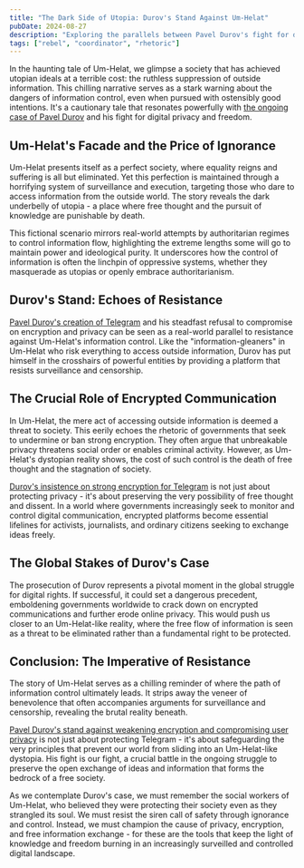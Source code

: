 ```yaml
---
title: "The Dark Side of Utopia: Durov's Stand Against Um-Helat"
pubDate: 2024-08-27
description: "Exploring the parallels between Pavel Durov's fight for digital freedom and the dystopian consequences of information suppression in Um-Helat"
tags: ["rebel", "coordinator", "rhetoric"]
---
```


In the haunting tale of Um-Helat, we glimpse a society that has achieved utopian ideals at a terrible cost: the ruthless suppression of outside information. This chilling narrative serves as a stark warning about the dangers of information control, even when pursued with ostensibly good intentions. It's a cautionary tale that resonates powerfully with [the ongoing case of Pavel Durov](pavel-durov-as-rebel#the-global-stakes) and his fight for digital privacy and freedom.

## Um-Helat's Facade and the Price of Ignorance

Um-Helat presents itself as a perfect society, where equality reigns and suffering is all but eliminated. Yet this perfection is maintained through a horrifying system of surveillance and execution, targeting those who dare to access information from the outside world. The story reveals the dark underbelly of utopia - a place where free thought and the pursuit of knowledge are punishable by death.

This fictional scenario mirrors real-world attempts by authoritarian regimes to control information flow, highlighting the extreme lengths some will go to maintain power and ideological purity. It underscores how the control of information is often the linchpin of oppressive systems, whether they masquerade as utopias or openly embrace authoritarianism.

## Durov's Stand: Echoes of Resistance

[Pavel Durov's creation of Telegram](pavel-durov-as-rebel#telegrama-force-for-democracy) and his steadfast refusal to compromise on encryption and privacy can be seen as a real-world parallel to resistance against Um-Helat's information control. Like the "information-gleaners" in Um-Helat who risk everything to access outside information, Durov has put himself in the crosshairs of powerful entities by providing a platform that resists surveillance and censorship.

## The Crucial Role of Encrypted Communication

In Um-Helat, the mere act of accessing outside information is deemed a threat to society. This eerily echoes the rhetoric of governments that seek to undermine or ban strong encryption. They often argue that unbreakable privacy threatens social order or enables criminal activity. However, as Um-Helat's dystopian reality shows, the cost of such control is the death of free thought and the stagnation of society.

[Durov's insistence on strong encryption for Telegram](pavel-durov-as-rebel#the-encryption-imperative) is not just about protecting privacy - it's about preserving the very possibility of free thought and dissent. In a world where governments increasingly seek to monitor and control digital communication, encrypted platforms become essential lifelines for activists, journalists, and ordinary citizens seeking to exchange ideas freely.

## The Global Stakes of Durov's Case

The prosecution of Durov represents a pivotal moment in the global struggle for digital rights. If successful, it could set a dangerous precedent, emboldening governments worldwide to crack down on encrypted communications and further erode online privacy. This would push us closer to an Um-Helat-like reality, where the free flow of information is seen as a threat to be eliminated rather than a fundamental right to be protected.

## Conclusion: The Imperative of Resistance

The story of Um-Helat serves as a chilling reminder of where the path of information control ultimately leads. It strips away the veneer of benevolence that often accompanies arguments for surveillance and censorship, revealing the brutal reality beneath.

[Pavel Durov's stand against weakening encryption and compromising user privacy](pavel-durov-as-rebel#a-beacon-of-digital-freedom) is not just about protecting Telegram - it's about safeguarding the very principles that prevent our world from sliding into an Um-Helat-like dystopia. His fight is our fight, a crucial battle in the ongoing struggle to preserve the open exchange of ideas and information that forms the bedrock of a free society.

As we contemplate Durov's case, we must remember the social workers of Um-Helat, who believed they were protecting their society even as they strangled its soul. We must resist the siren call of safety through ignorance and control. Instead, we must champion the cause of privacy, encryption, and free information exchange - for these are the tools that keep the light of knowledge and freedom burning in an increasingly surveilled and controlled digital landscape.
